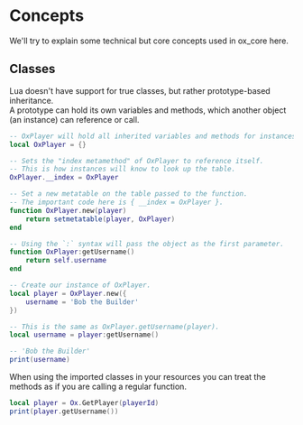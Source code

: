 # Concepts

We'll try to explain some technical but core concepts used in ox_core here.

## Classes

Lua doesn't have support for true classes, but rather prototype-based inheritance.  
A prototype can hold its own variables and methods, which another object (an instance) can reference or call.

```lua
-- OxPlayer will hold all inherited variables and methods for instances of it.
local OxPlayer = {}

-- Sets the "index metamethod" of OxPlayer to reference itself.
-- This is how instances will know to look up the table.
OxPlayer.__index = OxPlayer

-- Set a new metatable on the table passed to the function.
-- The important code here is { __index = OxPlayer }.
function OxPlayer.new(player)
    return setmetatable(player, OxPlayer)
end

-- Using the `:` syntax will pass the object as the first parameter.
function OxPlayer:getUsername()
    return self.username
end

-- Create our instance of OxPlayer.
local player = OxPlayer.new({
    username = 'Bob the Builder'
})

-- This is the same as OxPlayer.getUsername(player).
local username = player:getUsername()

-- 'Bob the Builder'
print(username)
```

When using the imported classes in your resources you can treat the methods as if you are calling a regular function.

```lua
local player = Ox.GetPlayer(playerId)
print(player.getUsername())
```
